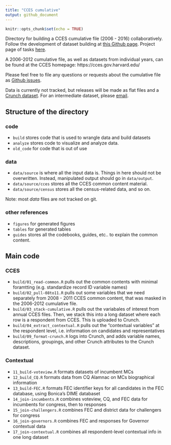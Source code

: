 ```yaml
---
title: "CCES cumulative"
output: github_document
---
```


```r
knitr::opts_chunk$set(echo = TRUE)
```

Directory for building a CCES cumulative file (2006 - 2016) collaboratively. Follow the development of dataset building at [this Github page](https://github.com/kuriwaki/cces_cumulative). Project page of tasks [here](https://github.com/kuriwaki/cces_cumulative/projects/1).

A 2006-2012 cumulative file, as well as datasets from individual years, can be found at the CCES homepage: https://cces.gov.harvard.edu/

Please feel free to file any questions or requests about the cumulative file as [Github issues](https://github.com/kuriwaki/cces_cumulative/issues). 

Data is currently not tracked, but releases will be made as flat files and a [Crunch dataset](crunch.io). For an intermediate dataset, please [email](mailto:kuriwaki@g.harvard.edu).




## Structure of the directory


### code
- `build` stores code that is used to wrangle data and build datasets
- `analyze` stores code to visualize and analyze data.
- `old_code` for code that is out of use

### data
- `data/source` is where all the input data is. Things in here should not be overwritten. Instead, manipulated output should go in `data/output`.
- `data/source/cces` stores all the CCES common content material.
- `data/source/census` stores all the census-related data, and so on.

Note: most _data_ files are not tracked on git.


### other references
- `figures` for generated figures
- `tables` for generated tables
- `guides` stores all the codebooks, guides, etc.. to explain the common content.



## Main code

### CCES

- `build/01_read-common.R` pulls out the common contents with minimal foramtting (e.g. standardize record ID variable names)
- `build/02_pull-08to11.R` pulls out some variables that we need separately from 2008 - 2011 CCES common content, that was masked in the 2006-2012 cumulative file.
- `build/03_stack-cumulative.R` pulls out the variabales of interest from annual CCES files. Then, we stack this into a long dataset where each row is a respondent from CCES. This is uploaded to Crunch.
- `build/04_extract_contextual.R` pulls out the "contextual variables" at the respondent level, i.e. information on candidates and representatives
- `build/09_format-crunch.R` logs into Crunch, and adds variable names, descriptions, groupings, and other Crunch attributes to the Crunch dataset.

### Contextual

- `11_build-voteview.R` formats datasets of incumbent MCs
- `12_build_CQ.R` formats data from CQ Alamnac on MCs biographical information
- `13_build-FEC.R` formats FEC identifier keys for all candidates in the FEC database, using Bonica's DIME databaset
- `14_join-incumbents.R` combines voteview, CQ, and FEC data for incumbents for congress, then to responses
- `15_join-challengers.R` combines FEC and district data for challengers for congress
- `16_join-governors.R` combines FEC and responses for Governor contextual data
- `17_join-contextual.R` combines all respondent-level contextual info in one long dataset